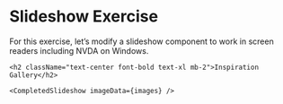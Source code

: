 
# Slideshow Exercise

For this exercise, let’s modify a slideshow component to work in screen readers including NVDA on Windows.

<div className="relative my-6">
    
    <h2 className="text-center font-bold text-xl mb-2">Inspiration Gallery</h2>

    <CompletedSlideshow imageData={images} />
</div>